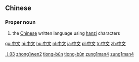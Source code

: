 ==Chinese==
{{zh-hanzi|[[中]][[文]]}}
{{zh-pinyin|Zhōngwén|Tiong-bûn|Zung<sup>1</sup>man<sup>4</sup>}}
===Proper noun===
# the [[Chinese]] written language using [[hanzi]] characters
[[Category:zh-tw:Proper nouns|丨03]]
[[Category:zh-cn:Proper nouns|zhong1wen2]]
[[Category:nan-tw:Proper nouns|tiong-bûn]]
[[Category:nan-cn:Proper nouns|tiong-bûn]]
[[Category:yue-hk:Proper nouns|zung1man4]]
[[Category:yue-cn:Proper nouns|zung1man4]]

[[gu:中文]]
[[hi:中文]]
[[hu:中文]]
[[nl:中文]]
[[ja:中文]]
[[pl:中文]]
[[tr:中文]]
[[zh:中文]]